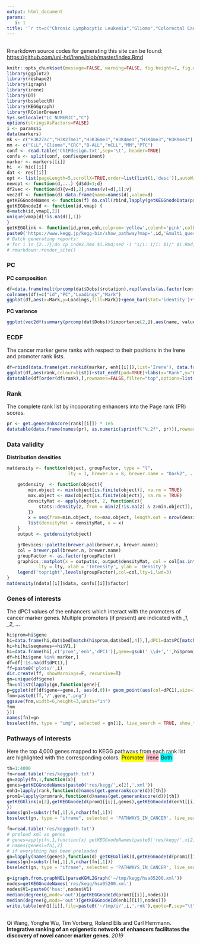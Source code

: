 ```yaml
---
output: html_document
params:
   i: 1
title: '`r tt=c("Chronic Lymphocytic Leukemia","Glioma","Colorectal Cancer","Acute Lymphocytic Leukemia","Chronic Lymphocytic Leukemia (IgV-mutated)","Multiple Myeloma","Papillary Carcinoma");tt[params$i]`'
---
```


## {.tabset .tabset-fade}
Rmarkdown source codes for generating this site can be found: [https://github.com/uni-hd/Irene/blob/master/index.Rmd](https://github.com/uni-hd/Irene/blob/master/index.Rmd)

```r
knitr::opts_chunk$set(message=FALSE, warning=FALSE, fig.height=7, fig.width=7)
library(ggplot2)
library(reshape2)
library(igraph)
library(irene)
library(DT)
library(bsselectR)
library(KEGGgraph)
library(RColorBrewer)
Sys.setlocale("LC_NUMERIC","C")
options(stringsAsFactors=FALSE)
i <- params$i
data(markers)
mk <- c("H3K27ac","H3K27me3","H3K36me3","H3K4me1","H3K4me3","H3K9me3")
nm <- c("CLL","Glioma","CRC","B-ALL","mCLL","MM","PTC")
conf <- read.table('ChIPdesign.txt',sep='\t', header=TRUE)
confs <- split(conf, conf$experiment)
marker <- markers[[i]]
hi  <- hic[[i]]
dat <- res[[i]]
opt <- list(pageLength=5,scrollX=TRUE,order=list(list(1,'desc')),autoWidth=TRUE)
newopt <- function(d,...) {d$dd=1;d}
df2vec <- function(d){v=d[,2];names(v)=d[,1];v}
vec2df <- function(d) data.frame(name=names(d),value=d)
getKEGGnodeNames <- function(f) do.call(rbind,lapply(getKEGGnodeData(parseKGML2Graph(f)),function(d) data.frame(V1=gsub("^hsa:",'',getName(d)),V2=unlist(strsplit(getDisplayName(d),', ')))))
getKEGGnodeId <- function(id,vmap) {
d=match(id,vmap[,2])
unique(vmap[d[!is.na(d)],1])
}
getKEGGlink <- function(id,prom,enh,colprom='yellow',colenh='pink',colboth='cyan') 
paste0('https://www.kegg.jp/kegg-bin/show_pathway?map=',id,'&multi_query=',paste0(c(sapply(setdiff(prom,enh),function(d) paste0(d, paste0('+',colprom))),sapply(setdiff(enh,prom),function(d) paste0(d, paste0('+',colenh))),sapply(intersect(prom,enh),function(d) paste0(d, paste0('+',colboth)))),collapse='%0d%0a'))
# Batch generating reports: 
# for i in {2..7};do cp index.Rmd $i.Rmd;sed -i "s/i: 1/i: $i/" $i.Rmd;done
# rmarkdown::render_site()
```

### PC
__PC composition__
```r
df=data.frame(melt(prcomp(dat$Dobs)$rotation),rep(levels(as.factor(conf$factor)),ncol(dat$Dobs)))
colnames(df)=c("id","PC","Loadings","Mark")
ggplot(df,aes(x=Mark,y=Loadings,fill=Mark))+geom_bar(stat='identity')+facet_grid(PC~.)+coord_flip()+theme(legend.position="none",axis.text.x=element_text(angle=90,vjust=0.5))
```

__PC variance__
```r
ggplot(vec2df(summary(prcomp(dat$Dobs))$importance[2,]),aes(name, value, fill=name))+geom_bar(stat="identity",position="stack")+labs(x='', y="Variance")+scale_y_continuous(labels = scales::percent) 
```

### ECDF
The cancer marker gene ranks with respect to their positions in the Irene and promoter rank lists. 

```r
df=rbind(data.frame(get.rankid(marker, enh[[i]]),list='Irene'), data.frame(get.rankid(marker, prom[[i]]),list='Promoter'))
ggplot(df,aes(rank,colour=list))+stat_ecdf(pad=TRUE)+labs(x="Rank",y="ECDF")
datatable(df[order(df$rank),],rownames=FALSE,filter="top",options=list(pageLength=5,scrollX=TRUE,autoWidth=TRUE))
```

### Rank
The complete rank list by incoporating enhancers into the Page rank (PR) scores. 

```r
pr <- get.generankscore(rank[[i]]) * 1e5
datatable(data.frame(names(pr), as.numeric(sprintf("%.2f", pr))),rownames=F,colnames=c('Gene name','PR score (x 1e-5)'),filter="top",options=opt)
```

### Data validity

__Distribution densities__

```r
matdensity <- function(object, groupFactor, type = "l", 
                       lty = 1, brewer.n = 8, brewer.name = "Dark2", ...){

    getdensity  <- function(object){
        min.object <- min(object[is.finite(object)], na.rm = TRUE)
        max.object <- max(object[is.finite(object)], na.rm = TRUE)
        densityMat <- apply(object, 2, function(z){
            stats::density(z, from = min(z[!is.na(z) & z>min.object]), to = max.object, na.rm = TRUE)$y
        })
        x = seq(from=min.object, to=max.object, length.out = nrow(densityMat))
        list(densityMat = densityMat, x = x)
    }
    output <- getdensity(object)

    grDevices::palette(brewer.pal(brewer.n, brewer.name))
    col = brewer.pal(brewer.n, brewer.name)
    groupFactor <- as.factor(groupFactor)
    graphics::matplot(x = output$x, output$densityMat, col = col[as.integer(groupFactor)], type = type, 
            lty = lty, xlab = 'Intensity', ylab = 'Density')
    legend('topright',levels(groupFactor),col=col,lty=1,lwd=3)
}
matdensity(ndata[[i]]$data, confs[[i]]$factor)
```

### Genes of interests
The dPC1 values of the enhancers which interact with the promoters of cancer marker genes. Multiple promoters (if present) are indicated with *\_1*, *\_2*, ...

```r
hi$prom=hi$gene
hi=data.frame(hi,dat$bed[match(hi$prom,dat$bed[,4]),],dPC1=dat$PC[match(hi$enh,dat$bed[,4]),1])
hi=hi[hi$seqnames==hi$V1,]
hi=data.frame(hi[,c('prom','enh','dPC1')],gene=gsub('_\\d+','',hi$prom),d=rowMeans(hi[,c('start','end')])-rowMeans(hi[,c('V2','V3')]))
df=hi[hi$gene %in% marker,]
df=df[!is.na(df$dPC1),]
ff=paste0('plots/',i)
dir.create(ff, showWarnings=F, recursive=T)
gn=unique(df$gene)
fn=unlist(lapply(gn,function(gene){
p=ggplot(df[df$gene==gene,], aes(d,0))+ geom_point(aes(col=dPC1),size=1,position=position_jitter())+ facet_grid(prom~.)+ xlim(c(-1e6,1e6))+ xlab('Distance to TSS (bp)')+ theme(panel.background=element_blank(), axis.title.y=element_blank(), axis.text.y=element_blank(), axis.ticks.y=element_blank(), axis.text.x = element_text(angle=30, vjust=.5))+ scale_color_gradient2(midpoint=0, low="blue", mid="white", high="red", space="Lab")
fnm=paste0(ff,'/',gene,".png")
ggsave(fnm,width=6,height=3,units="in")
fnm
}))
names(fn)=gn
bsselect(fn, type = "img", selected = gn[1], live_search = TRUE, show_tick = TRUE)
```

### Pathways of interests
Here the top 4,000 genes mapped to KEGG pathways from each rank list are highlighted with the corresponding colors: 
<span style="border-radius: 2px;padding: 3px 1px;background-color:yellow">Promoter</span>
<span style="border-radius: 2px;padding: 3px 1px;background-color:pink">Irene</span>
<span style="border-radius: 2px;padding: 3px 1px;background-color:cyan">Both</span>

```r
th=1:4000
fn=read.table('res/keggpath.txt')
gn=apply(fn,1,function(x){
genes=getKEGGnodeNames(paste0('res/kegg/',x[2],'.xml'))
enh1=lapply(rank,function(d)names(get.generankscore(d))[th])
prom1=lapply(promrank,function(d)names(get.generankscore(d))[th])
getKEGGlink(x[2],getKEGGnodeId(prom1[[i]],genes),getKEGGnodeId(enh1[[i]],genes))
})
names(gn)=substr(fn[,1],6,nchar(fn[,1]))
bsselect(gn, type = "iframe", selected = 'PATHWAYS_IN_CANCER', live_search = TRUE, show_tick = TRUE)
```

```r
fn=read.table('res/keggpath.txt')
# preload xml as genes
# genes=apply(fn,1,function(x) getKEGGnodeNames(paste0('res/kegg/',x[2],'.xml')))
# names(genes)=fn[,2]
# if everything has been preloaded
gn=lapply(names(genes),function(d) getKEGGlink(d,getKEGGnodeId(prom1[[i]],genes[[d]]),getKEGGnodeId(enh1[[i]],genes[[d]])))
names(gn)=substr(fn[,1],6,nchar(fn[,1]))
bsselect(gn, type = "iframe", selected = 'PATHWAYS_IN_CANCER', live_search = TRUE, show_tick = TRUE)
```

```r
g=igraph.from.graphNEL(parseKGML2Graph('~/tmp/kegg/hsa05200.xml'))
nodes=getKEGGnodeNames('res/kegg/hsa05200.xml')
nodes$V1=paste0('hsa:',nodes$V1)
median(degree(g,mode='out')[getKEGGnodeId(prom1[[i]],nodes)])
median(degree(g,mode='out')[getKEGGnodeId(enh1[[i]],nodes)])
write.table(enh1[[i]],file=paste0('~/tmp/i/',i,'.rnk'),quote=F,sep="\t",col.names=F)
```

##
Qi Wang, Yonghe Wu, Tim Vorberg, Roland Eils and Carl Herrmann. **Integrative ranking of an epigenetic network of enhancers facilitates the discovery of novel cancer marker genes**. *2019*
